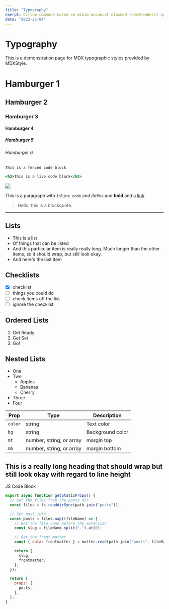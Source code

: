 ```yaml
---
title: "Typography"
exerpt: Cillum commodo Lorem eu minim occaecat eiusmod reprehenderit quis elit fugiat irure.
date: "2022-22-04"
---
```


# Typography

This is a demonstration page for MDX typographic styles provided by MDXStyle.

# Hamburger 1

## Hamburger 2

### Hamburger 3

#### Hamburger 4

##### Hamburger 5

###### Hamburger 6

```
This is a fenced code block
```

```.jsx
<h3>This is a live code block</h3>
```

![](https://jxnblk.com/mdx-go/card.png)

This is a paragraph with `inline code` and _italics_ and **bold** and a [link](#typography).

> Hello, this is a blockquote.

---

## Lists

- This is a list
- Of things that can be listed
- And this particular item is really really long. Much longer than the other items, so it should wrap, but still look okay.
- And here's the last item

## Checklists

- [x] checklist
- [ ] things you could do
- [ ] check items off the list
- [ ] ignore the checklist

## Ordered Lists

1. Get Ready
2. Get Set
3. Go!

## Nested Lists

- One
- Two
  - Apples
  - Bananas
  - Cherry
- Three
- Four

| Prop    | Type                     | Description      |
| ------- | ------------------------ | ---------------- |
| `color` | string                   | Text color       |
| `bg`    | string                   | Background color |
| `mt`    | number, string, or array | margin top       |
| `mb`    | number, string, or array | margin bottom    |

## This is a really long heading that should wrap but still look okay with regard to line height

JS Code Block

```javascript
export async function getStaticProps() {
  // Get the files from the posts dir
  const files = fs.readdirSync(path.join("posts"));

  // Get post info
  const posts = files.map((fileName) => {
    // Get the file name before the extension
    const slug = fileName.split(".").at(0);

    // Get the front matter
    const { data: frontmatter } = matter.read(path.join("posts", fileName));

    return {
      slug,
      frontmatter,
    };
  });

  return {
    props: {
      posts,
    },
  };
}
```
